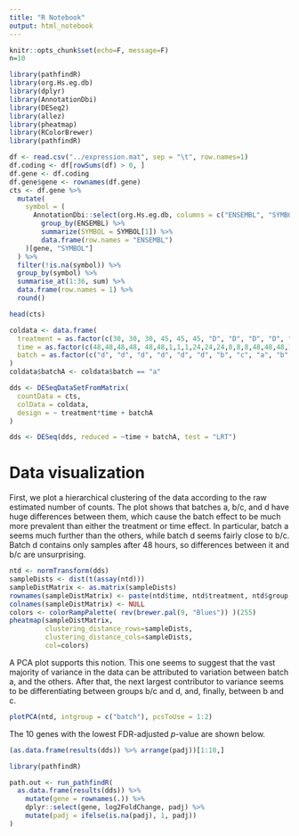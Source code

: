 ```yaml
---
title: "R Notebook"
output: html_notebook
---
```



```r
knitr::opts_chunk$set(echo=F, message=F)
n=10
```

```r
library(pathfindR)
library(org.Hs.eg.db)
library(dplyr)
library(AnnotationDbi)
library(DESeq2)
library(allez)
library(pheatmap)
library(RColorBrewer)
library(pathfindR)
```

```r
df <- read.csv("../expression.mat", sep = "\t", row.names=1)
df.coding <- df[rowSums(df) > 0, ]
df.gene <- df.coding
df.gene$gene <- rownames(df.gene)
cts <- df.gene %>%
  mutate(
    symbol = (
      AnnotationDbi::select(org.Hs.eg.db, columns = c("ENSEMBL", "SYMBOL"), keys = rownames(df.coding), keytype = "ENSEMBL") %>%
        group_by(ENSEMBL) %>%
        summarize(SYMBOL = SYMBOL[1]) %>%
        data.frame(row.names = "ENSEMBL")
    )[gene, "SYMBOL"]
  ) %>%
  filter(!is.na(symbol)) %>%
  group_by(symbol) %>%
  summarise_at(1:36, sum) %>%
  data.frame(row.names = 1) %>%
  round()

head(cts)
```



```r
coldata <- data.frame(
  treatment = as.factor(c(30, 30, 30, 45, 45, 45, "D", "D", "D", "D", "D", "D", "D", "D", "D", "D", "D", "D", 30,30,30,30,30,30,30,30,30,45,45,45,45,45,45,45,45,45)),
  time = as.factor(c(48,48,48,48, 48,48,1,1,1,24,24,24,8,8,8,48,48,48,1,1,1,24,24,24,8,8,8,1,1,1,24,24,24,8,8,8)),
  batch = as.factor(c("d", "d", "d", "d", "d", "d", "b", "c", "a", "b", "c", "a", "b", "c", "a", "d", "d", "d", "b", "c", "a", "b", "c", "a", "b", "c", "a", "b", "c", "a", "b", "c", "a", "b", "c", "a"))
)
coldata$batchA <- coldata$batch == "a"

dds <- DESeqDataSetFromMatrix(
  countData = cts, 
  colData = coldata,
  design = ~ treatment*time + batchA
)

dds <- DESeq(dds, reduced = ~time + batchA, test = "LRT")
```


# Data visualization

First, we plot a hierarchical clustering of the data according to the raw estimated number of counts.
The plot shows that batches a, b/c, and d have huge differences between them, which cause the batch effect to be much more prevalent than either the treatment or time effect.
In particular, batch a seems much further than the others, while batch d seems fairly close to b/c.
Batch d contains only samples after 48 hours, so differences between it and b/c are unsurprising.

```r
ntd <- normTransform(dds)
sampleDists <- dist(t(assay(ntd)))
sampleDistMatrix <- as.matrix(sampleDists)
rownames(sampleDistMatrix) <- paste(ntd$time, ntd$treatment, ntd$group, sep="-")
colnames(sampleDistMatrix) <- NULL
colors <- colorRampPalette( rev(brewer.pal(9, "Blues")) )(255)
pheatmap(sampleDistMatrix,
         clustering_distance_rows=sampleDists,
         clustering_distance_cols=sampleDists,
         col=colors)
```

A PCA plot supports this notion. 
This one seems to suggest that the vast majority of variance in the data can be attributed to variation between batch a, and the others. 
After that, the next largest contributor to variance seems to be differentiating between groups b/c and d, and, finally, between b and c.

```r
plotPCA(ntd, intgroup = c("batch"), pcsToUse = 1:2)
```


The 10 genes with the lowest FDR-adjusted $p$-value are shown below.

```r
(as.data.frame(results(dds)) %>% arrange(padj))[1:10,]
```


```r
library(pathfindR)

path.out <- run_pathfindR(
  as.data.frame(results(dds)) %>%
    mutate(gene = rownames(.)) %>%
    dplyr::select(gene, log2FoldChange, padj) %>%
    mutate(padj = ifelse(is.na(padj), 1, padj))
)
```



